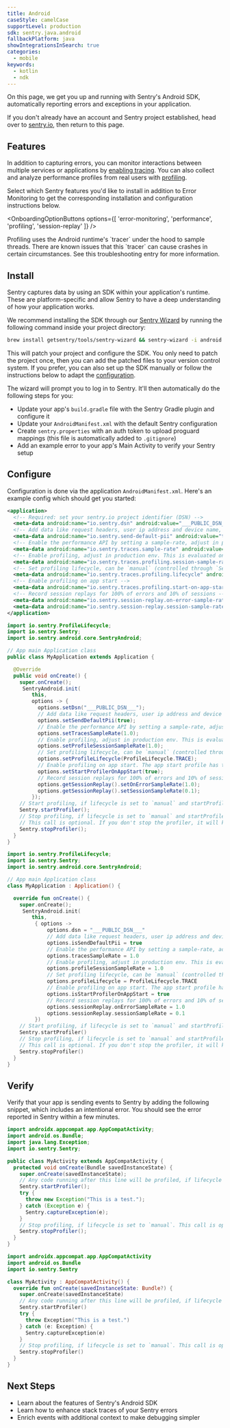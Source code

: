 ```yaml
---
title: Android
caseStyle: camelCase
supportLevel: production
sdk: sentry.java.android
fallbackPlatform: java
showIntegrationsInSearch: true
categories:
  - mobile
keywords:
  - kotlin
  - ndk
---
```


On this page, we get you up and running with Sentry's Android SDK, automatically reporting errors and exceptions in your application.

<Alert>

If you don't already have an account and Sentry project established, head over to [sentry.io](https://sentry.io/signup/), then return to this page.

</Alert>

## Features

In addition to capturing errors, you can monitor interactions between multiple services or applications by [enabling tracing](/concepts/key-terms/tracing/). You can also collect and analyze performance profiles from real users with [profiling](/product/explore/profiling/).

Select which Sentry features you'd like to install in addition to Error Monitoring to get the corresponding installation and configuration instructions below.

<OnboardingOptionButtons
  options={[
    'error-monitoring',
    'performance',
    'profiling',
    'session-replay'
  ]}
/>

<OnboardingOption optionId="profiling">

<Alert level="warning">
  Profiling uses the Android runtime's `tracer` under the hood to sample threads. There are known issues that this `tracer` can cause crashes in certain circumstances. See this <PlatformLink to="/profiling/troubleshooting#i-see-elevated-number-of-crashes-in-the-android-runtime-when-profiling-is-activated">troubleshooting</PlatformLink> entry for more information.
</Alert>

</OnboardingOption>

## Install

Sentry captures data by using an SDK within your application's runtime. These are platform-specific and allow Sentry to have a deep understanding of how your application works.

We recommend installing the SDK through our [Sentry Wizard](https://github.com/getsentry/sentry-wizard) by running the following command inside your project directory:

```bash
brew install getsentry/tools/sentry-wizard && sentry-wizard -i android
```

This will patch your project and configure the SDK. You only need to patch the project once, then you can add the patched files to your version control system.
If you prefer, you can also <PlatformLink to="/manual-setup/">set up the SDK manually</PlatformLink> or follow the instructions below to adapt the [configuration](#configure).

<Expandable title="The following tasks will be performed by the Sentry Wizard">

The wizard will prompt you to log in to Sentry. It'll then automatically do the following steps for you:

- Update your app's `build.gradle` file with the Sentry Gradle plugin and configure it
- Update your `AndroidManifest.xml` with the default Sentry configuration
- Create `sentry.properties` with an auth token to upload proguard mappings (this file is automatically added to `.gitignore`)
- Add an example error to your app's Main Activity to verify your Sentry setup

</Expandable>

## Configure

Configuration is done via the application `AndroidManifest.xml`. Here's an example config which should get you started:


```xml {filename:AndroidManifest.xml} {"onboardingOptions": {"performance": "6-7", "profiling": "8-13", "session-replay": "14-16"}}
<application>
  <!-- Required: set your sentry.io project identifier (DSN) -->
  <meta-data android:name="io.sentry.dsn" android:value="___PUBLIC_DSN___" />
  <!-- Add data like request headers, user ip address and device name, see https://docs.sentry.io/platforms/android/data-management/data-collected/ for more info -->
  <meta-data android:name="io.sentry.send-default-pii" android:value="true" />
  <!-- Enable the performance API by setting a sample-rate, adjust in production env -->
  <meta-data android:name="io.sentry.traces.sample-rate" android:value="1.0" />
  <!-- Enable profiling, adjust in production env. This is evaluated only once per session -->
  <meta-data android:name="io.sentry.traces.profiling.session-sample-rate" android:value="1.0" />
  <!-- Set profiling lifecycle, can be `manual` (controlled through `Sentry.startProfiler()` and `Sentry.stopProfiler()`) or `trace` (automatically starts and stop a profile whenever a sampled trace starts and finishes) -->
  <meta-data android:name="io.sentry.traces.profiling.lifecycle" android:value="trace" />
  <!-- Enable profiling on app start -->
  <meta-data android:name="io.sentry.traces.profiling.start-on-app-start" android:value="true" />
  <!-- Record session replays for 100% of errors and 10% of sessions -->
  <meta-data android:name="io.sentry.session-replay.on-error-sample-rate" android:value="1.0" />
  <meta-data android:name="io.sentry.session-replay.session-sample-rate" android:value="0.1" />
</application>
```

```java {"onboardingOptions": {"performance": "17-18", "profiling": "19-24, 29-33", "session-replay": "25-27"}}
import io.sentry.ProfileLifecycle;
import io.sentry.Sentry;
import io.sentry.android.core.SentryAndroid;

// App main Application class
public class MyApplication extends Application {

  @Override
  public void onCreate() {
    super.onCreate();
     SentryAndroid.init(
        this,
        options -> {
          options.setDsn("___PUBLIC_DSN___");
          // Add data like request headers, user ip address and device name, see https://docs.sentry.io/platforms/android/data-management/data-collected/ for more info
          options.setSendDefaultPii(true);
          // Enable the performance API by setting a sample-rate, adjust in production env
          options.setTracesSampleRate(1.0);
          // Enable profiling, adjust in production env. This is evaluated only once per session
          options.setProfileSessionSampleRate(1.0);
          // Set profiling lifecycle, can be `manual` (controlled through `Sentry.startProfiler()` and `Sentry.stopProfiler()`) or `trace` (automatically starts and stop a profile whenever a sampled trace starts and finishes)
          options.setProfileLifecycle(ProfileLifecycle.TRACE);
          // Enable profiling on app start. The app start profile has to be stopped through Sentry.stopProfiler() if lifecycle is set to `manual`
          options.setStartProfilerOnAppStart(true);
          // Record session replays for 100% of errors and 10% of sessions
          options.getSessionReplay().setOnErrorSampleRate(1.0);
          options.getSessionReplay().setSessionSampleRate(0.1);
        });
    // Start profiling, if lifecycle is set to `manual` and startProfilerOnAppStart is set to `true`
    Sentry.startProfiler();
    // Stop profiling, if lifecycle is set to `manual` and startProfilerOnAppStart is set to `true`.
    // This call is optional. If you don't stop the profiler, it will keep profiling your application until the process exits.
    Sentry.stopProfiler();
  }
}
```

```kotlin {"onboardingOptions": {"performance": "16-17", "profiling": "18-23, 28-32", "session-replay": "24-26"}}
import io.sentry.ProfileLifecycle;
import io.sentry.Sentry;
import io.sentry.android.core.SentryAndroid;

// App main Application class
class MyApplication : Application() {

  override fun onCreate() {
    super.onCreate();
     SentryAndroid.init(
        this,
         { options ->
             options.dsn = "___PUBLIC_DSN___"
             // Add data like request headers, user ip address and device name, see https://docs.sentry.io/platforms/android/data-management/data-collected/ for more info
             options.isSendDefaultPii = true
             // Enable the performance API by setting a sample-rate, adjust in production env
             options.tracesSampleRate = 1.0
             // Enable profiling, adjust in production env. This is evaluated only once per session
             options.profileSessionSampleRate = 1.0
             // Set profiling lifecycle, can be `manual` (controlled through `Sentry.startProfiler()` and `Sentry.stopProfiler()`) or `trace` (automatically starts and stop a profile whenever a sampled trace starts and finishes)
             options.profileLifecycle = ProfileLifecycle.TRACE
             // Enable profiling on app start. The app start profile has to be stopped through Sentry.stopProfiler() if lifecycle is set to `manual`
             options.isStartProfilerOnAppStart = true
             // Record session replays for 100% of errors and 10% of sessions
             options.sessionReplay.onErrorSampleRate = 1.0
             options.sessionReplay.sessionSampleRate = 0.1
         })
    // Start profiling, if lifecycle is set to `manual` and startProfilerOnAppStart is set to `true`
    Sentry.startProfiler()
    // Stop profiling, if lifecycle is set to `manual` and startProfilerOnAppStart is set to `true`.
    // This call is optional. If you don't stop the profiler, it will keep profiling your application until the process exits.
    Sentry.stopProfiler()
  }
}
```

## Verify

Verify that your app is sending events to Sentry by adding the following snippet, which includes an intentional error. You should see the error reported in Sentry within a few minutes.

```java {"onboardingOptions": {"profiling": "9-10, 16-17"}}
import androidx.appcompat.app.AppCompatActivity;
import android.os.Bundle;
import java.lang.Exception;
import io.sentry.Sentry;

public class MyActivity extends AppCompatActivity {
  protected void onCreate(Bundle savedInstanceState) {
    super.onCreate(savedInstanceState);
    // Any code running after this line will be profiled, if lifecycle is set to `manual`.
    Sentry.startProfiler();
    try {
      throw new Exception("This is a test.");
    } catch (Exception e) {
      Sentry.captureException(e);
    }
    // Stop profiling, if lifecycle is set to `manual`. This call is optional. If you don't stop the profiler, it will keep profiling your application until the process exits or `Sentry.stopProfiler()` is called.
    Sentry.stopProfiler();
  }
}
```

```kotlin {"onboardingOptions": {"profiling": "8-9, 15-16"}}
import androidx.appcompat.app.AppCompatActivity
import android.os.Bundle
import io.sentry.Sentry

class MyActivity : AppCompatActivity() {
  override fun onCreate(savedInstanceState: Bundle?) {
    super.onCreate(savedInstanceState)
    // Any code running after this line will be profiled, if lifecycle is set to `manual`.
    Sentry.startProfiler()
    try {
      throw Exception("This is a test.")
    } catch (e: Exception) {
      Sentry.captureException(e)
    }
    // Stop profiling, if lifecycle is set to `manual`. This call is optional. If you don't stop the profiler, it will keep profiling your application until the process exits or `Sentry.stopProfiler()` is called.
    Sentry.stopProfiler()
  }
}
```

## Next Steps

- <PlatformLink to="/features">Learn about the features of Sentry's Android SDK</PlatformLink>
- <PlatformLink to="/enhance-errors">Learn how to enhance stack traces of your Sentry errors</PlatformLink>
- <PlatformLink to="/enriching-events">Enrich events with additional context to make debugging simpler</PlatformLink>
